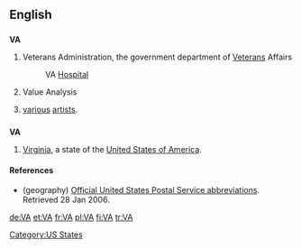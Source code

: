 {{see|Appendix:Variations of "va"‎}}

==English==

==={{initialism}}===
{{wikipedia}}
'''VA'''

# {{US|government}} Veterans Administration, the government department of [[Veteran]]s Affairs 
#: VA [[hospital|Hospital]]
# {{management}} Value Analysis
# {{music}} [[various]] [[artist]]s.

==={{abbreviation}}===
'''VA'''

# {{geography}} [[Virginia]], a state of the [[United States of America]].

====References====
* (geography) [http://www.usps.com/ncsc/lookups/abbreviations.html Official United States Postal Service abbreviations]. Retrieved 28 Jan 2006.

[[Category:US States]]

[[de:VA]]
[[et:VA]]
[[fr:VA]]
[[pl:VA]]
[[fi:VA]]
[[tr:VA]]